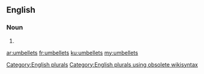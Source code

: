 ==English==

===Noun===
{{head|en}}

# {{plural of|umbellet}}

[[Category:English plurals]][[Category:English plurals using obsolete wikisyntax]]

[[ar:umbellets]]
[[fr:umbellets]]
[[ku:umbellets]]
[[my:umbellets]]